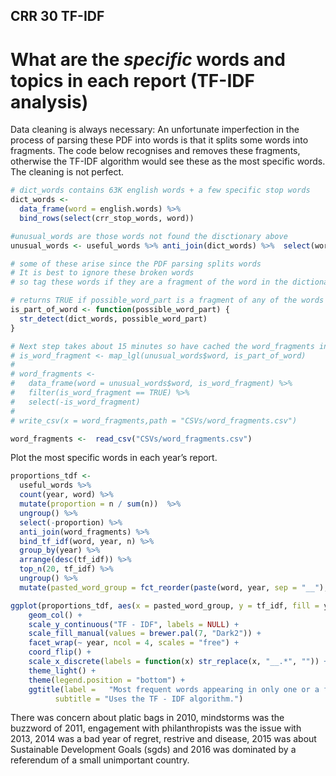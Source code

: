 ## CRR 30 TF-IDF

# What are the _specific_ words and topics in each report (TF-IDF analysis)

Data cleaning is always necessary: An unfortunate imperfection in the  process of parsing these PDF into words is that it splits some words into fragments.  The code below recognises and removes these fragments, otherwise the TF-IDF algorithm would see these as the most specific words.  The cleaning is not perfect.

```r
# dict_words contains 63K english words + a few specific stop words
dict_words <- 
  data_frame(word = english.words) %>% 
  bind_rows(select(crr_stop_words, word))

#unusual_words are those words not found the disctionary above
unusual_words <- useful_words %>% anti_join(dict_words) %>%  select(word) %>% unique

# some of these arise since the PDF parsing splits words
# It is best to ignore these broken words
# so tag these words if they are a fragment of the word in the dictionary 

# returns TRUE if possible_word_part is a fragment of any of the words in dict-words
is_part_of_word <- function(possible_word_part) {
  str_detect(dict_words, possible_word_part)
}

# Next step takes about 15 minutes so have cached the word_fragments in a  file
# is_word_fragment <- map_lgl(unusual_words$word, is_part_of_word)
# 
# word_fragments <-
#   data_frame(word = unusual_words$word, is_word_fragment) %>%
#   filter(is_word_fragment == TRUE) %>%
#   select(-is_word_fragment)
# 
# write_csv(x = word_fragments,path = "CSVs/word_fragments.csv")

word_fragments <-  read_csv("CSVs/word_fragments.csv")

```

Plot the most specific words in each year's report.

```r
proportions_tdf <-
  useful_words %>%
  count(year, word) %>%
  mutate(proportion = n / sum(n))  %>% 
  ungroup() %>% 
  select(-proportion) %>% 
  anti_join(word_fragments) %>%
  bind_tf_idf(word, year, n) %>% 
  group_by(year) %>% 
  arrange(desc(tf_idf)) %>%
  top_n(20, tf_idf) %>% 
  ungroup() %>% 
  mutate(pasted_word_group = fct_reorder(paste(word, year, sep = "__"), tf_idf))

ggplot(proportions_tdf, aes(x = pasted_word_group, y = tf_idf, fill = year)) +
    geom_col() +
    scale_y_continuous("TF - IDF", labels = NULL) +
    scale_fill_manual(values = brewer.pal(7, "Dark2")) +
    facet_wrap(~ year, ncol = 4, scales = "free") +
    coord_flip() +
    scale_x_discrete(labels = function(x) str_replace(x, "__.*", "")) + 
    theme_light() +
    theme(legend.position = "bottom") +
    ggtitle(label =   "Most frequent words appearing in only one or a few reports only",
          subtitle = "Uses the TF - IDF algorithm.")

```

There was concern about platic bags in 2010, mindstorms was the buzzword of 2011, engagement with philanthropists was the issue with 2013, 2014 was a bad year of regret, restrive and disease, 2015 was about Sustainable Development Goals (sgds) and 2016 was dominated by a referendum of a small unimportant country.

